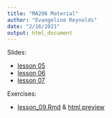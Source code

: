 ```yaml
---
title: "MA206 Material"
author: "Evangeline Reynolds"
date: "2/16/2021"
output: html_document
---
```



Slides:

- [lesson 05](ma206_lesson_05.html){target="_blank"}
- [lesson 06](ma206_lesson_06.html){target="_blank"}
- [lesson 07](ma206_lesson_07.html){target="_blank"}



Exercises:

- [lesson_09.Rmd](lesson_9.Rmd) & [html preview](lesson_9.html)
